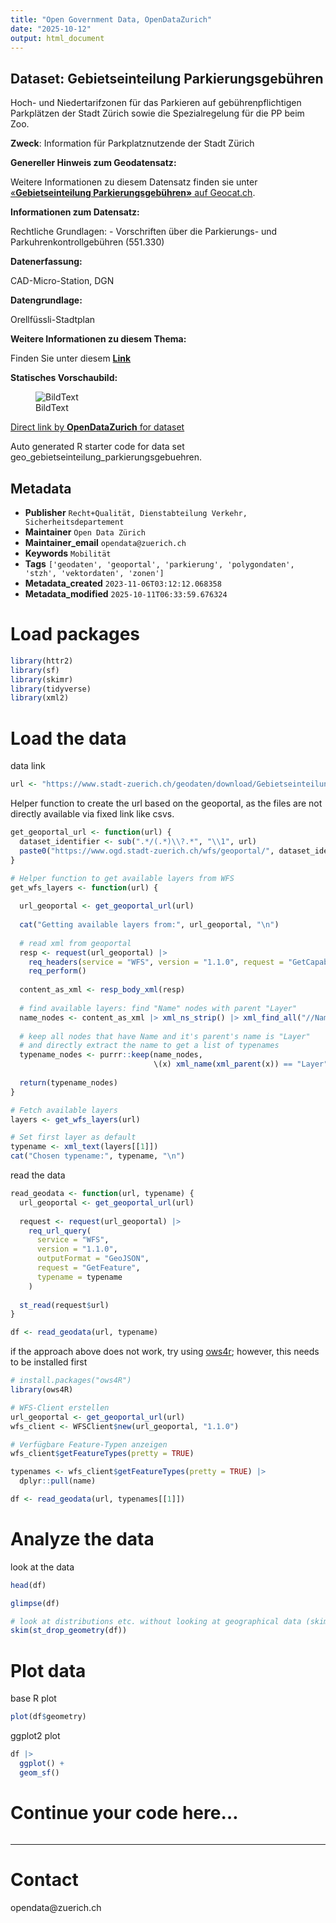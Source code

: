 ```yaml
---
title: "Open Government Data, OpenDataZurich"
date: "2025-10-12"
output: html_document
---
```


## Dataset: Gebietseinteilung Parkierungsgebühren

Hoch- und Niedertarifzonen für das Parkieren auf gebührenpflichtigen Parkplätzen der Stadt Zürich sowie die Spezialregelung für die PP beim Zoo.

**Zweck**: Information für Parkplatznutzende der Stadt Zürich

**Genereller Hinweis zum Geodatensatz:**


Weitere Informationen zu diesem Datensatz finden sie unter [«**Gebietseinteilung Parkierungsgebühren»** auf Geocat.ch](https://www.geocat.ch/geonetwork/srv/ger/catalog.search#/metadata/c9bed8cc-877f-41a4-a2ea-4c67a96da28f).				
			   

**Informationen zum Datensatz:**

Rechtliche Grundlagen:
- Vorschriften über die Parkierungs- und Parkuhrenkontrollgebühren (551.330)

**Datenerfassung:**

CAD-Micro-Station, DGN

**Datengrundlage:**

Orellfüssli-Stadtplan

**Weitere Informationen zu diesem Thema:**

Finden Sie unter diesem [**Link**](https://www.stadt-zuerich.ch/de/politik-und-verwaltung/politik-und-recht/amtliche-sammlung/5/551/330.html)

**Statisches Vorschaubild:**

![BildText](https://www.gis.stadt-zuerich.ch/zueriplan_docs/geocat/c9bed8cc-877f-41a4-a2ea-4c67a96da28f.png)



[Direct link by **OpenDataZurich** for dataset](https://data.stadt-zuerich.ch/dataset/geo_gebietseinteilung_parkierungsgebuehren)

Auto generated R starter code for data set geo_gebietseinteilung_parkierungsgebuehren.

## Metadata

- **Publisher** `Recht+Qualität, Dienstabteilung Verkehr, Sicherheitsdepartement`
- **Maintainer** `Open Data Zürich`
- **Maintainer_email** `opendata@zuerich.ch`
- **Keywords** `Mobilität`
- **Tags** `['geodaten', 'geoportal', 'parkierung', 'polygondaten', 'stzh', 'vektordaten', 'zonen']`
- **Metadata_created** `2023-11-06T03:12:12.068358`
- **Metadata_modified** `2025-10-11T06:33:59.676324`


# Load packages

```r
library(httr2)
library(sf)
library(skimr)
library(tidyverse)
library(xml2)
```

# Load the data

data link
```r
url <- "https://www.stadt-zuerich.ch/geodaten/download/Gebietseinteilung_Parkierungsgebuehren?format=geojson_link"
```


Helper function to create the url based on the geoportal, as the files are not directly available via fixed link like csvs.
```r
get_geoportal_url <- function(url) {
  dataset_identifier <- sub(".*/(.*)\\?.*", "\\1", url)
  paste0("https://www.ogd.stadt-zuerich.ch/wfs/geoportal/", dataset_identifier)
}
```

```r
# Helper function to get available layers from WFS
get_wfs_layers <- function(url) {
  
  url_geoportal <- get_geoportal_url(url)
  
  cat("Getting available layers from:", url_geoportal, "\n")
  
  # read xml from geoportal
  resp <- request(url_geoportal) |> 
    req_headers(service = "WFS", version = "1.1.0", request = "GetCapabilities") |> 
    req_perform()
  
  content_as_xml <- resp_body_xml(resp)
  
  # find available layers: find "Name" nodes with parent "Layer"
  name_nodes <- content_as_xml |> xml_ns_strip() |> xml_find_all("//Name")
  
  # keep all nodes that have Name and it's parent's name is "Layer"
  # and directly extract the name to get a list of typenames
  typename_nodes <- purrr::keep(name_nodes,
                                \(x) xml_name(xml_parent(x)) == "Layer")
  
  return(typename_nodes)
}

# Fetch available layers
layers <- get_wfs_layers(url)

# Set first layer as default
typename <- xml_text(layers[[1]])
cat("Chosen typename:", typename, "\n")
```

read the data
```r
read_geodata <- function(url, typename) {
  url_geoportal <- get_geoportal_url(url)
  
  request <- request(url_geoportal) |>
    req_url_query(
      service = "WFS",
      version = "1.1.0",
      outputFormat = "GeoJSON",
      request = "GetFeature",
      typename = typename
    )
  
  st_read(request$url)
}

df <- read_geodata(url, typename)
```

if the approach above does not work, try using [ows4r](https://eblondel.github.io/ows4R/); however, this needs to be installed first
```r
# install.packages("ows4R")
library(ows4R)

# WFS-Client erstellen
url_geoportal <- get_geoportal_url(url)
wfs_client <- WFSClient$new(url_geoportal, "1.1.0")

# Verfügbare Feature-Typen anzeigen
wfs_client$getFeatureTypes(pretty = TRUE)

typenames <- wfs_client$getFeatureTypes(pretty = TRUE) |> 
  dplyr::pull(name)

df <- read_geodata(url, typenames[[1]])
```

# Analyze the data

look at the data
```r
head(df)
```

```r
glimpse(df)
```

```r
# look at distributions etc. without looking at geographical data (skim cannot deal with geometries)
skim(st_drop_geometry(df))
```

# Plot data

base R plot
```r
plot(df$geometry)
```

ggplot2 plot
```r
df |>
  ggplot() +
  geom_sf()
```

# Continue your code here...

```r

```

------------------------------------------------------------------------

# Contact

opendata@zuerich.ch
